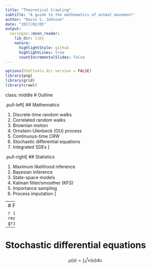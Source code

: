 ```yaml
---
title: "Theoretical Crawling"
subtitle: "A guide to the mathematics of animal movement"
author: "Devin S. Johnson"
date: "2017/02/05"
output:
  xaringan::moon_reader:
    lib_dir: libs
    nature:
      highlightStyle: github
      highlightLines: true
      countIncrementalSlides: false
---
```


```r
options(htmltools.dir.version = FALSE)
library(png)
library(grid)
library(crawl)
```


class: middle
# Outline

.pull-left[
## Mathematics

1. Discrete-time random walks
1. Correlated random walks
1. Brownian motion
1. Ornstein-Ulenbeck (OU) process
1. Continuous-time CRW
1. Stochastic differential equations
1. Integrated SDEs
]

.pull-right[
## Statistics

1. Maximum likelihood inference 
1. Bayesian inference
1. State-space models
1. Kalman filter/smoother (KFS)
1. Importance sampling
1. Process imputation
]

---
# For more depth ...

```r
img <- readPNG("Book_Cover_Final.png")
grid.raster(img)
```



---
# Stochastic differential equations

$$\mu(s) = \int_0^t \nu(u) du$$



